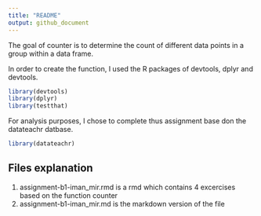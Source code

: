 ```yaml
---
title: "README"
output: github_document
---
```


The goal of counter is to determine the count of different data points in a group within a data frame. 

In order to create the function, I used the R packages of devtools, dplyr and devtools.

```r
library(devtools)
library(dplyr)
library(testthat)
```

For analysis purposes, I chose to complete thus assignment base don the datateachr datbase. 

```r
library(datateachr)
```


## Files explanation 
1. assignment-b1-iman_mir.rmd is a rmd which contains 4 excercises based on the function counter
2. assignment-b1-iman_mir.md is the markdown version of the file 
